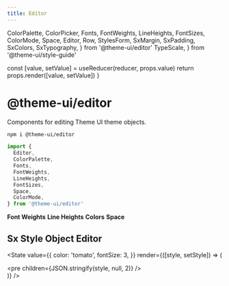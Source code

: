 ```yaml
---
title: Editor
---
```


  ColorPalette,
  ColorPicker,
  Fonts,
  FontWeights,
  LineHeights,
  FontSizes,
  ColorMode,
  Space,
  Editor,
  Row,
  StylesForm,
  SxMargin,
  SxPadding,
  SxColors,
  SxTypography,
} from '@theme-ui/editor'
  TypeScale,
} from '@theme-ui/style-guide'


  const [value, setValue] = useReducer(reducer, props.value)
  return props.render([value, setValue])
}

# @theme-ui/editor

Components for editing Theme UI theme objects.

```sh
npm i @theme-ui/editor
```

```js
import {
  Editor,
  ColorPalette,
  Fonts,
  FontWeights,
  LineHeights,
  FontSizes,
  Space,
  ColorMode,
} from '@theme-ui/editor'
```

<Editor fontSize={12}>
  <StylesForm tag='h1' />
  <Fonts />
  <Row>
    <FontSizes />
  </Row>
  <b>Font Weights</b>
  <Row>
    <FontWeights />
  </Row>
  <b>Line Heights</b>
  <Row>
    <LineHeights />
  </Row>
  <b>Colors</b>
  <ColorMode />
  <ColorPalette
    size={32}
    label={false}
  />
  <b>Space</b>
  <Row>
    <Space />
  </Row>
</Editor>

## Sx Style Object Editor

<State
  value={{
    color: 'tomato',
    fontSize: 3,
  }}
  render={([style, setStyle]) => (
    <div>
      <pre
        children={JSON.stringify(style, null, 2)}
      />
      <SxPadding
        value={style}
        onChange={setStyle}
      />
      <SxColors
        value={style}
        onChange={setStyle}
      />
    </div>
  )}
/>
